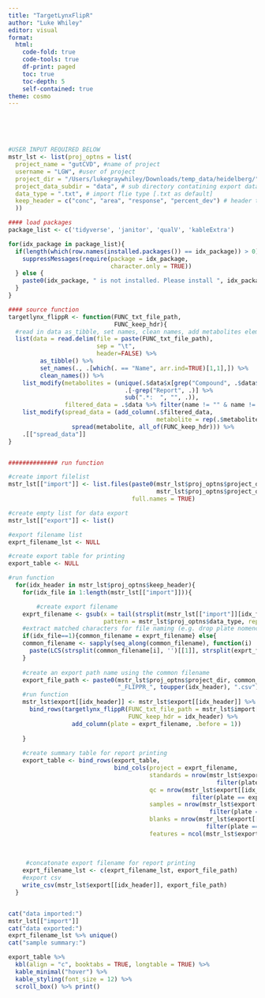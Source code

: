 ```yaml
---
title: "TargetLynxFlipR"
author: "Luke Whiley"
editor: visual
format:
  html:
    code-fold: true
    code-tools: true
    df-print: paged
    toc: true
    toc-depth: 5
    self-contained: true
theme: cosmo
---
```


<!--# Quarto notebook for flipping targetLynx data -->

<!--# Notebook instructions: -->

\
<!--# User options are included in chunk 1 -->\
<!--# project folder must be set up as parent_directory/data-->\
<!--# default data type: import = .txt; export = .csv -->

<!--# required packages: 'tidyverse', 'janitor', 'qualV', 'kableExtra' -->

```r

#USER INPUT REQUIRED BELOW
mstr_lst <- list(proj_optns = list(
  project_name = "gutCVD", #name of project
  username = "LGW", #user of project
  project_dir = "/Users/lukegraywhiley/Downloads/temp_data/heidelberg/",
  project_data_subdir = "data", # sub directory contatining export data from TargetLynx
  data_type = ".txt", # import flie type [.txt as default]
  keep_header = c("conc", "area", "response", "percent_dev") # header to keep [e.g c("response", "conc", "area") etc]
  ))

```

<!--# load packages and flip data-->

```r

#### load packages
package_list <- c('tidyverse', 'janitor', 'qualV', 'kableExtra')

for(idx_package in package_list){
  if(length(which(row.names(installed.packages()) == idx_package)) > 0){
    suppressMessages(require(package = idx_package,
                             character.only = TRUE))
  } else {
    paste0(idx_package, " is not installed. Please install ", idx_package, " before continuing.") %>% print()
  }
}

#### source function
targetlynx_flippR <- function(FUNC_txt_file_path,
                              FUNC_keep_hdr){
  #read in data as_tibble, set names, clean names, add metabolites element to list, filter blank space, filter column headers row, spread data
  list(data = read.delim(file = paste(FUNC_txt_file_path), 
                         sep = "\t",
                         header=FALSE) %>% 
         as_tibble() %>%
         set_names(., .[which(. == "Name", arr.ind=TRUE)[1,1],]) %>%
         clean_names()) %>%
    list_modify(metabolites = (unique(.$data$x[grep("Compound", .$data$x)]) %>%
                                 .[-grep("Report", .)] %>%
                                 sub(".*:  ", "", .)),
                filtered_data = .$data %>% filter(name != "" & name != "Name")) %>%
    list_modify(spread_data = (add_column(.$filtered_data, 
                                          metabolite = rep(.$metabolites, each = length(unique(.$filtered_data$name))))) %>% select(name, type, metabolite, all_of(FUNC_keep_hdr)) %>% 
                  spread(metabolite, all_of(FUNC_keep_hdr))) %>%
    .[["spread_data"]]
}


############## run function

#create import filelist
mstr_lst[["import"]] <- list.files(paste0(mstr_lst$proj_optns$project_dir,
                                          mstr_lst$proj_optns$project_data_subdir),
                                   full.names = TRUE)

#create empty list for data export
mstr_lst[["export"]] <- list()

#export filename list 
exprt_filename_lst <- NULL

#create export table for printing
export_table <- NULL

#run function
  for(idx_header in mstr_lst$proj_optns$keep_header){
    for(idx_file in 1:length(mstr_lst[["import"]])){

        #create export filename
    exprt_filename <- gsub(x = tail(strsplit(mstr_lst[["import"]][idx_file], "/")[[1]], n=1), 
                           pattern = mstr_lst$proj_optns$data_type, replacement = "")
    #extract matched characters for file naming (e.g. drop plate nomenclature)
    if(idx_file==1){common_filename = exprt_filename} else{
    common_filename <- sapply(seq_along(common_filename), function(i)
      paste(LCS(strsplit(common_filename[i], '')[[1]], strsplit(exprt_filename[i], '')[[1]])$LCS, collapse = ""))
    }
    
    #create an export path name using the common filename
    export_file_path <- paste0(mstr_lst$proj_optns$project_dir, common_filename, 
                               "_FLIPPR_", toupper(idx_header), ".csv")
    #run function
    mstr_lst$export[[idx_header]] <- mstr_lst$export[[idx_header]] %>% 
      bind_rows(targetlynx_flippR(FUNC_txt_file_path = mstr_lst$import[idx_file],
                                  FUNC_keep_hdr = idx_header) %>%
                  add_column(plate = exprt_filename, .before = 1))
    
    }
    
    #create summary table for report printing
    export_table <- bind_rows(export_table,
                              bind_cols(project = exprt_filename,
                                        standards = nrow(mstr_lst$export[[idx_header]] %>% 
                                                           filter(plate == exprt_filename & type == "Standard")),
                                        qc = nrow(mstr_lst$export[[idx_header]] %>%
                                                    filter(plate == exprt_filename & type == "QC")),
                                        samples = nrow(mstr_lst$export[[idx_header]] %>% 
                                                         filter(plate == exprt_filename & type == "Analyte")),
                                        blanks = nrow(mstr_lst$export[[idx_header]] %>% 
                                                        filter(plate == exprt_filename & type == "Blank")),
                                        features = ncol(mstr_lst$export[[idx_header]])-1))
    
   
    
     #concatonate export filename for report printing
    exprt_filename_lst <- c(exprt_filename_lst, export_file_path)
    #export csv
    write_csv(mstr_lst$export[[idx_header]], export_file_path)
  }


cat("data imported:")
mstr_lst[["import"]]
cat("data exported:")
exprt_filename_lst %>% unique()
cat("sample summary:")


```

```r
export_table %>%
  kbl(align = "c", booktabs = TRUE, longtable = TRUE) %>%
  kable_minimal("hover") %>%
  kable_styling(font_size = 12) %>%
  scroll_box() %>% print()
```
